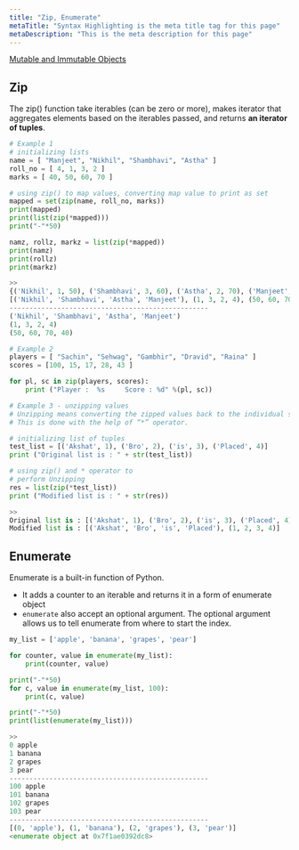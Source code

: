 ```yaml
---
title: "Zip, Enumerate"
metaTitle: "Syntax Highlighting is the meta title tag for this page"
metaDescription: "This is the meta description for this page"
---
```


[Mutable and Immutable Objects](https://www.pythonforthelab.com/blog/mutable-and-immutable-objects/)


## Zip
The zip() function take iterables (can be zero or more), makes iterator that aggregates elements based on the iterables passed, and returns **an iterator of tuples**.

```python
# Example 1
# initializing lists
name = [ "Manjeet", "Nikhil", "Shambhavi", "Astha" ]
roll_no = [ 4, 1, 3, 2 ]
marks = [ 40, 50, 60, 70 ]

# using zip() to map values, converting map value to print as set
mapped = set(zip(name, roll_no, marks))
print(mapped)
print(list(zip(*mapped)))
print("-"*50)

namz, rollz, markz = list(zip(*mapped))
print(namz)
print(rollz)
print(markz)

>>
{('Nikhil', 1, 50), ('Shambhavi', 3, 60), ('Astha', 2, 70), ('Manjeet', 4, 40)}
[('Nikhil', 'Shambhavi', 'Astha', 'Manjeet'), (1, 3, 2, 4), (50, 60, 70, 40)]
--------------------------------------------------
('Nikhil', 'Shambhavi', 'Astha', 'Manjeet')
(1, 3, 2, 4)
(50, 60, 70, 40)
```


```python
# Example 2
players = [ "Sachin", "Sehwag", "Gambhir", "Dravid", "Raina" ]
scores = [100, 15, 17, 28, 43 ]

for pl, sc in zip(players, scores):
    print ("Player :  %s     Score : %d" %(pl, sc))
```    


```python
# Example 3 - unzipping values
# Unzipping means converting the zipped values back to the individual self as they were.
# This is done with the help of “*” operator.

# initializing list of tuples
test_list = [('Akshat', 1), ('Bro', 2), ('is', 3), ('Placed', 4)]
print ("Original list is : " + str(test_list))

# using zip() and * operator to
# perform Unzipping
res = list(zip(*test_list))
print ("Modified list is : " + str(res))

>>
Original list is : [('Akshat', 1), ('Bro', 2), ('is', 3), ('Placed', 4)]
Modified list is : [('Akshat', 'Bro', 'is', 'Placed'), (1, 2, 3, 4)]
```

## Enumerate
Enumerate is a built-in function of Python.
- It adds a counter to an iterable and returns it in a form of enumerate object
- `enumerate` also accept an optional argument. The optional argument allows us to tell enumerate from where to start the index.

```python
my_list = ['apple', 'banana', 'grapes', 'pear']

for counter, value in enumerate(my_list):
    print(counter, value)

print("-"*50)
for c, value in enumerate(my_list, 100):
    print(c, value)

print("-"*50)
print(list(enumerate(my_list)))

>>
0 apple
1 banana
2 grapes
3 pear
--------------------------------------------------
100 apple
101 banana
102 grapes
103 pear
--------------------------------------------------
[(0, 'apple'), (1, 'banana'), (2, 'grapes'), (3, 'pear')]
<enumerate object at 0x7f1ae0392dc8>
```

